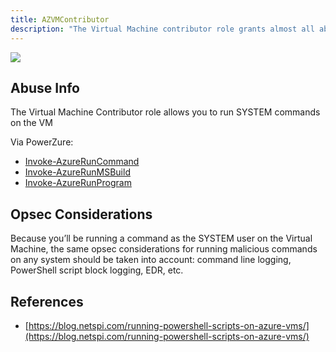 ---
title: AZVMContributor
description: "The Virtual Machine contributor role grants almost all abusable privileges against Virtual Machines."
---

<Frame>
  <img src="/hc/images/image-2-1.png"/>
</Frame>

## Abuse Info
The Virtual Machine Contributor role allows you to run SYSTEM commands on the VM

Via PowerZure:

* [Invoke-AzureRunCommand](https://powerzure.readthedocs.io/en/latest/Functions/operational.html#invoke-azureruncommand)
* [Invoke-AzureRunMSBuild](https://powerzure.readthedocs.io/en/latest/Functions/operational.html#invoke-azurerunmsbuild)
* [Invoke-AzureRunProgram](https://powerzure.readthedocs.io/en/latest/Functions/operational.html#invoke-azurerunprogram)

## Opsec Considerations

Because you’ll be running a command as the SYSTEM user on the Virtual Machine, the same opsec considerations for running malicious commands on any system should be taken into account: command line logging, PowerShell script block logging, EDR, etc.

## References

* [https://blog.netspi.com/running-powershell-scripts-on-azure-vms/](https://blog.netspi.com/running-powershell-scripts-on-azure-vms/)
